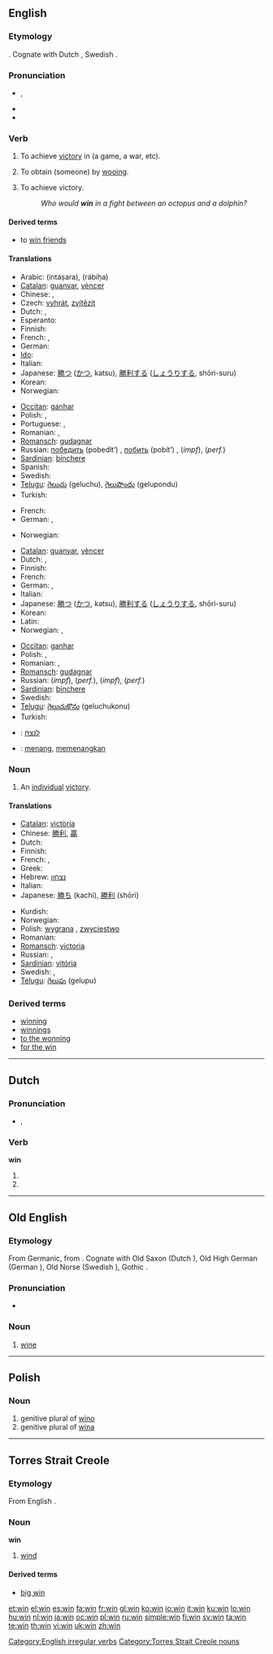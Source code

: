{{wikipedia|dab=win}}
==English==

===Etymology===
{{etyl|ang}} {{term|winnan||to strive, labor, fight, endure}}.  Cognate with Dutch {{term|winnen}}, Swedish {{term|vinna}}.

===Pronunciation===
* {{IPA|/wɪn/}}, {{SAMPA|/wIn/}}
* {{audio|en-us-win.ogg|Audio (US)}}
* {{rhymes|ɪn}}

===Verb===
{{en-verb|wins|winning|won}}

# {{transitive}} To achieve [[victory]] in (a game, a war, etc).
# {{transitive}} To obtain (someone) by [[wooing]].
# {{intransitive}} To achieve victory.
#: ''Who would '''win''' in a fight between an octopus and a dolphin?''

====Derived terms====
* to [[win friends]]

====Translations====
{{trans-top|transitive: achieve victory in}}
* Arabic: {{Arab|[[انتصر]]}} (intáṣara), {{Arab|[[ربح]]}} (rábiḥa)
* [[Catalan]]: [[guanyar]], [[vèncer]]
* Chinese: {{zh-tsp|贏|赢|yíng}}, {{zh-tsp|勝利|胜利|shènglì}} 
* Czech: [[vyhrát]], [[zvítězit]]
* Dutch: {{t+|nl|winnen}}, {{t+|nl|overwinnen}}
* Esperanto: {{t-|eo|venki|xs=Esperanto}}
* Finnish: {{t+|fi|voittaa}}
* French: {{t+|fr|gagner}}, {{t+|fr|vaincre}}
* German: {{t+|de|gewinnen}}
* [[Ido]]: {{t|io|ganar}}
* Italian: {{t+|it|vincere}}
* Japanese: [[勝つ]] ([[かつ]], katsu), [[勝利する]] ([[しょうりする]], shōri-suru)
* Korean: {{t+|ko|이기다|tr=igida|sc=Hang}}
* Norwegian: {{t+|no|vinne}}
{{trans-mid}}
* [[Occitan]]: [[ganhar]]
* Polish: {{t+|pl|wygrać}}, {{t-|pl|wygrywać}}
* Portuguese: {{t+|pt|vencer}}, {{t+|pt|ganhar}}
* Romanian: {{t+|ro|câştiga}}, {{t+|ro|învinge}}
* [[Romansch]]: [[gudagnar]]
* Russian: [[победить]] (pobedít’) {{pf}}, [[побить]] (pobít’) {{pf}}, {{t+|ru|выигрывать|tr=vyígryvat’|sc=Cyrl}} (''impf''), {{t+|ru|выиграть|sc=Cyrl}} (''perf.'')
* [[Sardinian]]: [[bínchere]]
* Spanish: {{t+|es|ganar}}
* Swedish: {{t+|sv|vinna}}
* [[Telugu]]: [[గెలుచు]] (geluchu), [[గెలుపొందు]] (gelupondu)
* Turkish: {{t+|tr|kazanmak}}
{{trans-bottom}}

{{trans-top|obtain (someone) by wooing}}
* French: {{t+|fr|conquérir}}
* German: {{t+|de|gewinnen}}, {{t+|de|erobern}}
{{trans-mid}}
* Norwegian: {{t+|no|vinne}}
{{trans-bottom}}

{{trans-top|intransitive: achieve by winning}}
* [[Catalan]]: [[guanyar]], [[vèncer]]
* Dutch: {{t+|nl|winnen}}, {{t+|nl|overwinnen}}
* Finnish: {{t+|fi|voittaa}}
* French: {{t+|fr|gagner}}
* German: {{t+|de|siegen}}, {{t+|de|gewinnen}}
* Italian: {{t+|it|vincere}}
* Japanese: [[勝つ]] ([[かつ]], katsu), [[勝利する]] ([[しょうりする]], shōri-suru)
* Korean: {{t+|ko|이기다|tr=igida|sc=Hang}}
* Latin: {{t-|la|vincere}}
* Norwegian: {{t+|no|vinne}}, {{t+|no|overvinne}}
{{trans-mid}}
* [[Occitan]]: [[ganhar]]
* Polish: {{t-|pl|wygrywać}}, {{t+|pl|zwyciężać}}
* Romanian: {{t+|ro|câştiga}}, {{t+|ro|învinge}}
* [[Romansch]]: [[gudagnar]]
* Russian: {{t+|ru|выигрывать|sc=Cyrl}} (''impf''), {{t+|ru|выиграть|sc=Cyrl}} (''perf.''), {{t+|ru|побеждать|sc=Cyrl}} (''impf''), {{t+|ru|победить|sc=Cyrl}} (''perf.'')
* [[Sardinian]]: [[bínchere]]
* Swedish: {{t+|sv|vinna}}
* [[Telugu]]: [[గెలుచుకొను]] (geluchukonu)
* Turkish: {{t+|tr|kazanmak}}
{{trans-bottom}}

{{checktrans-top}}
* {{ttbc|Hebrew}}: [[לנצח]]
{{checktrans-mid}}
* {{ttbc|Indonesian}}: [[menang]], [[menang|memenangkan]]
{{checktrans-bottom}}

===Noun===
{{en-noun}}

# An [[individual]] [[victory]].

====Translations====
{{trans-top|individual victory}}
* [[Catalan]]: [[victòria]] {{f}}
* Chinese: [[勝利]], [[贏]]
* Dutch: {{t+|nl|overwinning|f}}
* Finnish: {{t+|fi|voitto}}
* French: {{t+|fr|gain|m}}, {{t+|fr|victoire|f}}
* Greek: {{t+|el|νίκη|sc=Grek}}
* Hebrew: [[נצחון]] {{m}}
* Italian: {{t+|it|vittoria|f}}
* Japanese: [[勝ち]] (kachi), [[勝利]] (shōri)
{{trans-mid}}
* Kurdish: {{ku-Arab|[[بردنه‌وه‌]]}}
* Norwegian: {{t+|no|seier|m}}
* Polish: [[wygrana]] {{f}}, [[zwycięstwo]] {{n}}
* Romanian: {{t-|ro|victorie|f}}
* [[Romansch]]: [[victoria]] {{f}}
* Russian: {{t+|ru|выигрыш|sc=Cyrl}}, {{t+|ru|победа|sc=Cyrl}}
* [[Sardinian]]: [[vitória]] {{f}}
* Swedish: {{t+|sv|seger|c}}, {{t+|sv|vinst|c}}
* [[Telugu]]: [[గెలుపు]] (gelupu)
{{trans-bottom}}

===Derived terms===
* [[winning]]<!--adjective-->
* [[winnings]]
* [[to the wonning]]
* [[for the win]]

[[Category:English irregular verbs]]

----

==Dutch==

===Pronunciation===
* {{IPA|lang=nl|/wɪn/}}, {{SAMPA|lang=nl|/wIn/}}

===Verb===
'''win'''

# {{nl-verb-form|p=first|n=singular|t=present tense|winnen}}
# {{nl-verb-form|m=imperative|winnen}}

----

==Old English==

===Etymology===
From Germanic, from {{etyl|la|ang}} {{term|vinum}}.  Cognate with Old Saxon {{term|win#Old Saxon|wīn}} (Dutch {{term|wijn}}), Old High German {{term|lang=goh|win|wīn}} (German {{term|Wein}}), Old Norse {{term|vín}} (Swedish {{term|vin|lang=sv}}), Gothic {{term|sc=Goth|𐍅𐌴𐌹𐌽}}.

===Pronunciation===
* {{IPA|lang=ang|/wiːn/}}

===Noun===
'''{{Latinx|wīn}}''' {{n}}

# [[wine]]

----

==Polish==

===Noun===
{{infl|pl|noun form}}

# genitive plural of [[wino#Polish|wino]]
# genitive plural of [[wina#Polish|wina]]

----

==Torres Strait Creole==

===Etymology===
From English {{term|wind}}.

===Noun===
'''win'''

# [[wind]]

====Derived terms====
* [[big win#Torres_Strait_Creole|big win]]

[[Category:Torres Strait Creole nouns]]

[[et:win]]
[[el:win]]
[[es:win]]
[[fa:win]]
[[fr:win]]
[[gl:win]]
[[ko:win]]
[[io:win]]
[[it:win]]
[[ku:win]]
[[lo:win]]
[[hu:win]]
[[nl:win]]
[[ja:win]]
[[oc:win]]
[[pl:win]]
[[ru:win]]
[[simple:win]]
[[fi:win]]
[[sv:win]]
[[ta:win]]
[[te:win]]
[[th:win]]
[[vi:win]]
[[uk:win]]
[[zh:win]]